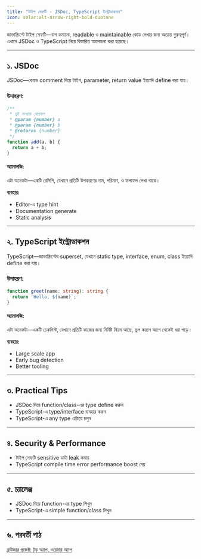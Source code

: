 ```yaml
---
title: "টাইপ সেফটি - JSDoc, TypeScript ইন্ট্রোডাকশন"
icon: solar:alt-arrow-right-bold-duotone
---
```


জাভাস্ক্রিপ্টে টাইপ সেফটি—বাগ কমানো, readable ও maintainable কোড লেখার জন্য অত্যন্ত গুরুত্বপূর্ণ। এখানে JSDoc ও TypeScript নিয়ে বিস্তারিত আলোচনা করা হয়েছে।

---

## ১. JSDoc

JSDoc—কোডে comment দিয়ে টাইপ, parameter, return value ইত্যাদি define করা যায়।

### উদাহরণ:
```js
/**
 * দুই সংখ্যার যোগফল
 * @param {number} a
 * @param {number} b
 * @returns {number}
 */
function add(a, b) {
  return a + b;
}
```

#### অ্যানালজি:
এটা অনেকটা—একটি রেসিপি, যেখানে প্রতিটি উপকরণের নাম, পরিমাণ, ও ফলাফল লেখা থাকে।

**ব্যবহার:**
- Editor-এ type hint
- Documentation generate
- Static analysis

---

## ২. TypeScript ইন্ট্রোডাকশন

TypeScript—জাভাস্ক্রিপ্টের superset, যেখানে static type, interface, enum, class ইত্যাদি define করা যায়।

### উদাহরণ:
```ts
function greet(name: string): string {
  return `Hello, ${name}`;
}
```

#### অ্যানালজি:
এটা অনেকটা—একটি চেকলিস্ট, যেখানে প্রতিটি কাজের জন্য নির্দিষ্ট নিয়ম আছে, ভুল করলে আগে থেকেই ধরা পড়ে।

**ব্যবহার:**
- Large scale app
- Early bug detection
- Better tooling

---

## ৩. Practical Tips
- JSDoc দিয়ে function/class-এর type define করুন
- TypeScript-এ type/interface ব্যবহার করুন
- TypeScript-এ any type এড়িয়ে চলুন

---

## ৪. Security & Performance
- টাইপ সেফটি sensitive ডাটা leak কমায়
- TypeScript compile time error performance boost দেয়

---

## ৫. চ্যালেঞ্জ
- JSDoc দিয়ে function-এর type লিখুন
- TypeScript-এ simple function/class লিখুন

---

## ৬. পরবর্তী পাঠ

[ব্রাউজার প্রজেক্ট: টুডু অ্যাপ, ওয়েদার অ্যাপ](/js/browser-projects)
